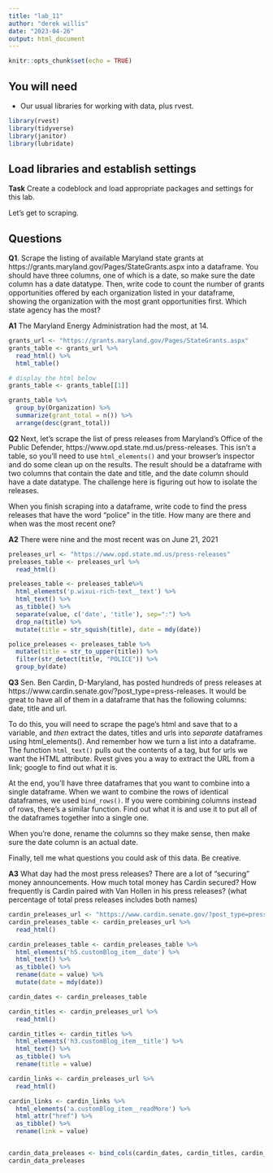 ```yaml
---
title: "lab_11"
author: "derek willis"
date: "2023-04-26"
output: html_document
---
```


```r
knitr::opts_chunk$set(echo = TRUE)
```

## You will need

* Our usual libraries for working with data, plus rvest.
```r
library(rvest)
library(tidyverse)
library(janitor)
library(lubridate)
```

## Load libraries and establish settings

**Task** Create a codeblock and load appropriate packages and settings for this lab.

Let's get to scraping.

## Questions

**Q1**. Scrape the listing of available Maryland state grants at https://grants.maryland.gov/Pages/StateGrants.aspx into a dataframe. You should have three columns, one of which is a date, so make sure the date column has a date datatype. Then, write code to count the number of grants opportunities offered by each organization listed in your dataframe, showing the organization with the most grant opportunities first. Which state agency has the most?

**A1** The Maryland Energy Administration had the most, at 14.

```r
grants_url <- "https://grants.maryland.gov/Pages/StateGrants.aspx"
grants_table <- grants_url %>%
  read_html() %>% 
  html_table()

# display the html below
grants_table <- grants_table[[1]]
```

```r
grants_table %>% 
  group_by(Organization) %>% 
  summarize(grant_total = n()) %>% 
  arrange(desc(grant_total))
```

**Q2** Next, let's scrape the list of press releases from Maryland's Office of the Public Defender, https://www.opd.state.md.us/press-releases. This isn't a table, so you'll need to use `html_elements()` and your browser's inspector and do some clean up on the results. The result should be a dataframe with two columns that contain the date and title, and the date column should have a date datatype. The challenge here is figuring out how to isolate the releases.

When you finish scraping into a dataframe, write code to find the press releases that have the word "police" in the title. How many are there and when was the most recent one?

**A2** 
There were nine and the most recent was on June 21, 2021
```r
preleases_url <- "https://www.opd.state.md.us/press-releases"
preleases_table <- preleases_url %>%
  read_html()

preleases_table <- preleases_table%>% 
  html_elements('p.wixui-rich-text__text') %>% 
  html_text() %>% 
  as_tibble() %>% 
  separate(value, c('date', 'title'), sep=":") %>% 
  drop_na(title) %>% 
  mutate(title = str_squish(title), date = mdy(date))

police_preleases <- preleases_table %>% 
  mutate(title = str_to_upper(title)) %>% 
  filter(str_detect(title, "POLICE")) %>%
  group_by(date)
```

**Q3** Sen. Ben Cardin, D-Maryland, has posted hundreds of press releases at https://www.cardin.senate.gov/?post_type=press-releases. It would be great to have all of them in a dataframe that has the following columns: date, title and url.

To do this, you will need to scrape the page's html and save that to a variable, and _then_ extract the dates, titles and urls into _separate_ dataframes using html_elements(). And remember how we turn a list into a dataframe. The function `html_text()` pulls out the contents of a tag, but for urls we want the HTML attribute. Rvest gives you a way to extract the URL from a link; google to find out what it is.

At the end, you'll have three dataframes that you want to combine into a single dataframe. When we want to combine the rows of identical dataframes, we used `bind_rows()`. If you were combining columns instead of rows, there's a similar function. Find out what it is and use it to put all of the dataframes together into a single one.

When you're done, rename the columns so they make sense, then make sure the date column is an actual date.

Finally, tell me what questions you could ask of this data. Be creative.

**A3** 
What day had the most press releases? 
There are a lot of "securing" money announcements. How much total money has Cardin secured?
How frequently is Cardin paired with Van Hollen in his press releases? (what percentage of total press releases includes both names)

```r
cardin_preleases_url <- "https://www.cardin.senate.gov/?post_type=press-releases"
cardin_preleases_table <- cardin_preleases_url %>%
  read_html()

cardin_preleases_table <- cardin_preleases_table %>% 
  html_elements('h5.customBlog_item__date') %>% 
  html_text() %>% 
  as_tibble() %>% 
  rename(date = value) %>% 
  mutate(date = mdy(date)) 

cardin_dates <- cardin_preleases_table

cardin_titles <- cardin_preleases_url %>% 
  read_html()

cardin_titles <- cardin_titles %>% 
  html_elements('h3.customBlog_item__title') %>% 
  html_text() %>% 
  as_tibble() %>% 
  rename(title = value)

cardin_links <- cardin_preleases_url %>% 
  read_html()

cardin_links <- cardin_links %>% 
  html_elements('a.customBlog_item__readMore') %>% 
  html_attr("href") %>% 
  as_tibble() %>% 
  rename(link = value)


cardin_data_preleases <- bind_cols(cardin_dates, cardin_titles, cardin_links) 
cardin_data_preleases
```
